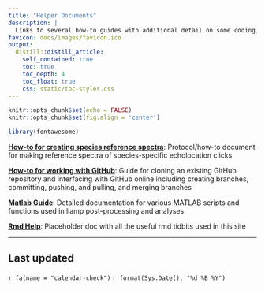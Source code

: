 ```yaml
---
title: "Helper Documents"
description: |
  Links to several how-to guides with additional detail on some coding, version control, or background processes.
favicon: docs/images/favicon.ico
output: 
  distill::distill_article:
    self_contained: true
    toc: true
    toc_depth: 4
    toc_float: true
    css: static/toc-styles.css
---
```


```r
knitr::opts_chunk$set(echo = FALSE)
knitr::opts_chunk$set(fig.align = 'center')

library(fontawesome)
```



[**How-to for creating species reference spectra**](create-reference-spectra.html): Protocol/how-to document for making reference spectra of species-specific echolocation clicks

[**How-to for working with GitHub**](how-to-github.html): Guide for cloning an existing GitHub repository and interfacing with GitHub online including creating branches, committing, pushing, and pulling, and merging branches

[**Matlab Guide**](matlab-guide.html): Detailed documentation for various MATLAB scripts and functions used in llamp post-processing and analyses

[**Rmd Help**](rmd-help.html): Placeholder doc with all the useful rmd tidbits used in this site

---

## Last updated {.appendix}

`r fa(name = "calendar-check")` `r format(Sys.Date(), "%d %B %Y")`
